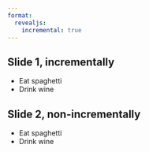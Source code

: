 ```yaml
---
format: 
  revealjs:
    incremental: true
---
```


## Slide 1, incrementally

- Eat spaghetti
- Drink wine

## Slide 2, non-incrementally

::: {.nonincremental}
- Eat spaghetti
- Drink wine
:::
